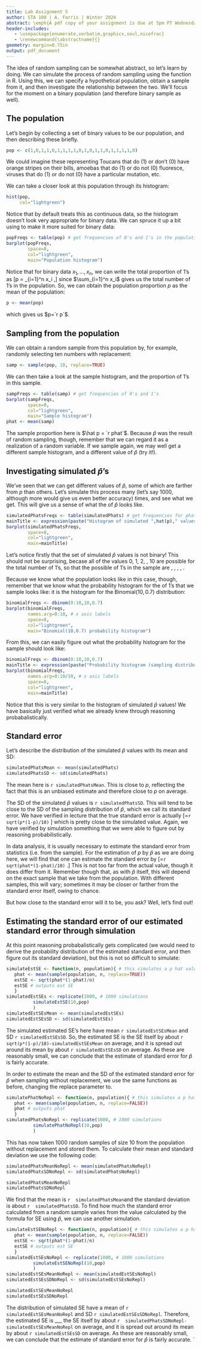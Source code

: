 ```yaml
---
title: Lab Assignment 5
author: STA 100 | A. Farris | Winter 2024
abstract: \emph{A pdf copy of your assignment is due at 5pm PT Wednesday, Feb. 21. Submission of the pdf will be through Gradescope. Please put in the effort to make it look reasonably professional -- you're encouraged to use R Markdown. Note that specific tasks for you are \hl{highlighted}. You are free to work in groups, but you must submit your own writeup, and run your own code.}
header-includes:
   - \usepackage{enumerate,verbatim,graphicx,soul,nicefrac}
   - \renewcommand{\abstractname}{}
geometry: margin=0.75in
output: pdf_document
---
```


The idea of random sampling can be somewhat abstract, so let's learn by doing. We can simulate the process of random sampling using the \verb+sample+ function in R. Using this, we can specify a hypothetical population, obtain a sample from it, and then investigate the relationship between the two. We'll focus for the moment on a binary population (and therefore binary sample  as well).

## The population

Let's begin by collecting a set of binary values to be our population, and then describing these briefly. 


```r
pop <- c(1,0,1,1,0,1,1,1,1,0,1,0,1,1,0,1,1,1,1,0)
```

We could imagine these representing Toucans that do (1) or don't (0) have orange stripes on their bills, amoebas that do (1) or do not (0) fluoresce, viruses that do (1) or do not (0) have a particular mutation, etc. 

We can take a closer look at this population through its histogram:

```r
hist(pop,
     col="lightgreen")
```

Notice that by default \verb+hist+ treats this as continuous data, so the histogram doesn't look very appropriate for binary data. We can spruce it up a bit using \verb+barplot+ to make it more suited for binary data:

```r
popFreqs <- table(pop) # get frequencies of 0's and 1's in the population
barplot(popFreqs,
        space=0,
        col="lightgreen",
        main="Population histogram")
```


Notice that for binary data $x_1,\ldots,x_n$, we can write the total proportion of 1's as 
\[p = \frac{1}{n}\sum_{i=1}^n x_i\ ,\] 
since $\sum_{i=1}^n x_i$ gives us the total number of 1's in the population. So, we can obtain the population proportion $p$ as the mean of the population:

```r
p <- mean(pop)
```

which gives us $p=`r p`$.

## Sampling from the population

We can obtain a random sample from this population by, for example, randomly selecting ten numbers with replacement:

```r
samp <- sample(pop, 10, replace=TRUE)
```

We can then take a look at the sample histogram, and the proportion of 1's in this sample.

```r
sampFreqs <- table(samp) # get frequencies of 0's and 1's
barplot(sampFreqs,
        space=0,
        col="lightgreen",
        main="Sample histogram")
phat <- mean(samp)
```

The sample proportion here is $\hat p = `r phat`$. Because $\hat p$ was the result of random sampling, though, remember that we can regard it as a realization of a random variable. If we sample again, we may well get a different sample histogram, and a different value of $\hat p$ (try it!).


## Investigating simulated $\hat p$'s

We've seen that we can get different values of $\hat p$, some of which are farther from $p$ than others. Let's simulate this process many (let's say 1000, although more would give us even better accuracy) times, and see what we get. This will give us a sense of what the \emph{sampling distribution} of $\hat p$ looks like. 


```r
simulatedPhatsFreqs <- table(simulatedPhats) # get frequencies for phat simulations
mainTitle <- expression(paste("Histogram of simulated ",hat(p)," values")) # include p hat in the plot title
barplot(simulatedPhatsFreqs,
        space=0,
        col="lightgreen",
        main=mainTitle)
```

Let's notice firstly that the set of simulated $\hat p$ values is not binary! This should not be surprising, becase all of the values 0, 1, 2, \ldots, 10 are possible for the total number of 1's, so that the possible \emph{proportions} of 1's in the sample are \nicefrac{0}{10}, \nicefrac{1}{10}, \nicefrac{2}{10}, \ldots, \nicefrac{10}{10}.

Because we know what the population looks like in this case, though, remember that we know what the probability histogram for the \emph{number} of 1's that we sample looks like: it is the histogram for the Binomial$(10,0.7)$ distribution: 

```r
binomialFreqs <- dbinom(0:10,10,0.7)
barplot(binomialFreqs,
        names.arg=0:10, # x axis labels
        space=0,
        col="lightgreen",
        main="Binomial(10,0.7) probability histogram")
```

From this, we can easily figure out what the probability histogram for the sample \emph{proportion} should look like:

```r
binomialFreqs <- dbinom(0:10,10,0.7)
mainTitle <- expression(paste("Probability histogram (sampling distribution) for ",hat(p)))
barplot(binomialFreqs,
        names.arg=0:10/10, # x axis labels
        space=0,
        col="lightgreen",
        main=mainTitle)
```

Notice that this is very similar to the histogram of simulated $\hat p$ values! We have basically just verified what we already knew through reasoning probabalistically.


## Standard error

Let's describe the distribution of the simulated $\hat p$ values with its mean and SD:

```r
simulatedPhatsMean <- mean(simulatedPhats)
simulatedPhatsSD <- sd(simulatedPhats)
```

The mean here is `r simulatedPhatsMean`. This is close to $p$, reflecting the fact that this is an unbiased estimate and therefore close to $p$ on average.

The SD of the simulated $\hat p$ values is `r simulatedPhatsSD`. This will tend to be close to the SD of the sampling distribution of $\hat p$, which we call its standard error. We have verified in lecture that the true standard error is actually
\[\sqrt{\frac{p(1-p)}{n}}=`r sqrt(p*(1-p)/10)` \]
which is pretty close to the simulated value. Again, we have verified by simulation something that we were able to figure out by reasoning probabilistically.

In data analysis, it is usually necessary to estimate the standard error from statistics (i.e. from the sample). For the estimation of $p$ by $\hat p$ as we are doing here, we will find that one can estimate the standard error by
\[\sqrt{\frac{\hat p(1- \hat p)}{n}}=`r sqrt(phat*(1-phat)/10)`\ .\]
This is not too far from the actual value, though it does differ from it. Remember though that, as with $\hat p$ itself, this will depend on the exact sample that we take from the population. With different samples, this will vary; sometimes it may be closer or farther from the standard error itself, owing to chance.

But how close to the standard error will it \emph{tend} to be, you ask? Well, let's find out!

## Estimating the standard error of our estimated standard error through simulation

At this point reasoning probabalistically gets complicated (we would need to derive the probability distribution of the estimated standard error, and then figure out its standard deviation), but this is not so difficult to simulate:


```r
simulateEstSE <- function(n, population){ # this simulates a p hat value
   phat <- mean(sample(population, n, replace=TRUE))
   estSE <- sqrt(phat*(1-phat)/n) 
   estSE # outputs est SE
   }
simulatedEstSEs <- replicate(1000, # 1000 simulations
          simulateEstSE(10,pop)
          )
simulatedEstSEsMean <- mean(simulatedEstSEs)
simulatedEstSEsSD <- sd(simulatedEstSEs)
```

The simulated estimated SE's here have mean `r simulatedEstSEsMean` and SD `r simulatedEstSEsSD`. So, the estimated SE is \emph{below} the SE itself by about `r  sqrt(p*(1-p)/10)-simulatedEstSEsMean ` on average, and it is spread out around its mean by about `r simulatedEstSEsSD` on average. As these are reasonably small, we can conclude that the estimate of standard error for $\hat p$ is fairly accurate.




\vspace{1cm}

\hl{Suppose that we sample 10 numbers randomly \emph{without} replacement from the population above. What would the standard error for $\hat p$ be? Is this larger or smaller than the corresponding value when sampling with replacement? Using a simulation, estimate the mean and the SD of the estimated standard error for $\hat p$ when sampling without replacement. Would you say that, in this case, the estimated standard error also tends to be fairly close to the (true) standard error?}

In order to estimate the mean and the SD of the estimated standard error for $\hat p$ when sampling without replacement, we use the same functions as before, changing the replace parameter to.

```r
simulatePhatNoRepl <- function(n, population){ # this simulates a p hat value
   phat <- mean(sample(population, n, replace=FALSE))
   phat # outputs phat
   }
simulatedPhatsNoRepl <- replicate(1000, # 1000 simulations
          simulatePhatNoRepl(10,pop)
          )
```

This has now taken 1000 random samples of size 10 from the population without replacement and stored them. To calculate their mean and standard deviation we use the following code:

```r
simulatedPhatsMeanNoRepl <- mean(simulatedPhatsNoRepl)
simulatedPhatsSDNoRepl <- sd(simulatedPhatsNoRepl)

simulatedPhatsMeanNoRepl
simulatedPhatsSDNoRepl
```
We find that the mean is `r  simulatedPhatsMean `and the standard deviation is about `r  simulatedPhatsSD `. To find how much the standard error calculated from a random sample varies from the value calculated by the formula for SE using $\hat p$, we can use another simulation.

```r
simulateEstSENoRepl <- function(n, population){ # this simulates a p hat value
   phat <- mean(sample(population, n, replace=FALSE))
   estSE <- sqrt(phat*(1-phat)/n) 
   estSE # outputs est SE
   }
simulatedEstSEsNoRepl <- replicate(1000, # 1000 simulations
          simulateEstSENoRepl(10,pop)
          )
simulatedEstSEsMeanNoRepl <- mean(simulatedEstSEsNoRepl)
simulatedEstSEsSDNoRepl <- sd(simulatedEstSEsNoRepl)

simulatedEstSEsMeanNoRepl
simulatedEstSEsSDNoRepl
```

The distribution of simulated SE have a mean of `r simulatedEstSEsMeanNoRepl` and SD `r simulatedEstSEsSDNoRepl`. Therefore, the estimated SE is ___ the SE itself by about `r  simulatedPhatsSDNoRepl-simulatedEstSEsMeanNoRepl` on average, and it is spread out around its mean by about `r simulatedEstSEsSD` on average. As these are reasonably small, we can conclude that the estimate of standard error for $\hat p$ is fairly accurate.
`
\clearpage


\subsection*{Appendix: R Script}

```r
```

